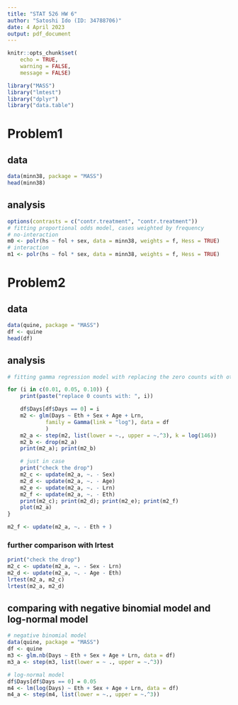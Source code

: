 ```yaml
---
title: "STAT 526 HW 6"
author: "Satoshi Ido (ID: 34788706)"
date: 4 April 2023
output: pdf_document
---
```


```r
knitr::opts_chunk$set(
    echo = TRUE,
    warning = FALSE,
    message = FALSE)
```

```r
library("MASS")
library("lmtest")
library("dplyr")
library("data.table")
```

# Problem1
## data
```r
data(minn38, package = "MASS")
head(minn38)
```

## analysis
```r
options(contrasts = c("contr.treatment", "contr.treatment"))
# fitting proportional odds model, cases weighted by frequency
# no-interaction
m0 <- polr(hs ~ fol + sex, data = minn38, weights = f, Hess = TRUE)
# interaction
m1 <- polr(hs ~ fol * sex, data = minn38, weights = f, Hess = TRUE)
```

# Problem2
## data
```r
data(quine, package = "MASS")
df <- quine
head(df)
```

## analysis
```r
# fitting gamma regression model with replacing the zero counts with other small numbers

for (i in c(0.01, 0.05, 0.10)) {
    print(paste("replace 0 counts with: ", i))

    df$Days[df$Days == 0] = i
    m2 <- glm(Days ~ Eth + Sex + Age + Lrn, 
            family = Gamma(link = "log"), data = df
            )
    m2_a <- step(m2, list(lower = ~., upper = ~.^3), k = log(146))
    m2_b <- drop(m2_a)
    print(m2_a); print(m2_b)

    # just in case
    print("check the drop")
    m2_c <- update(m2_a, ~. - Sex)
    m2_d <- update(m2_a, ~. - Age)
    m2_e <- update(m2_a, ~. - Lrn)
    m2_f <- update(m2_a, ~. - Eth)
    print(m2_c); print(m2_d); print(m2_e); print(m2_f)
    plot(m2_a)
}

m2_f <- update(m2_a, ~. - Eth + )
```

### further comparison with lrtest
```r
print("check the drop")
m2_c <- update(m2_a, ~. - Sex - Lrn)
m2_d <- update(m2_a, ~. - Age - Eth)
lrtest(m2_a, m2_c)
lrtest(m2_a, m2_d)
```

## comparing with negative binomial model and log-normal model
```r
# negative binomial model
data(quine, package = "MASS")
df <- quine
m3 <- glm.nb(Days ~ Eth + Sex + Age + Lrn, data = df)
m3_a <- step(m3, list(lower = ~ ., upper = ~.^3))

# log-normal model
df$Days[df$Days == 0] = 0.05
m4 <- lm(log(Days) ~ Eth + Sex + Age + Lrn, data = df)
m4_a <- step(m4, list(lower = ~., upper = ~.^3))
```